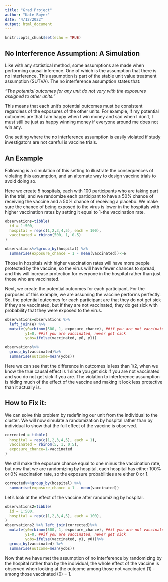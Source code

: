 ```yaml
---
title: "Grad Project"
author: "Kate Boyer"
date: "4/12/2022"
output: html_document
---
```


```r
knitr::opts_chunk$set(echo = TRUE)
```

## No Interference Assumption: A Simulation

Like with any statistical method, some assumptions are made when performing causal inference. One of which is the assumption that there is no interference. This assumption is part of the stable unit value treatment assumption (SUTVA). The no interference assumption states that: 

*"The potential outcomes for any unit do not vary with the exposures assigned to other units."*

This means that each unit's potential outcomes must be consistent regardless of the exposures of the other units. For example, if my potential outcomes are that I am happy when I win money and sad when I don't, I must still be just as happy winning money if everyone around me does not win any.   

One setting where the no interference assumption is easily violated if study investigators are not careful is vaccine trials. 

## An Example

Following is a simulation of this setting to illustrate the consequences of violating this assumption, and an alternate way to design vaccine trials to avoid doing so. 

Here we create 5 hospitals, each with 100 participants who are taking part in the trial, and we randomize each participant to have a 50% chance of receiving the vaccine and a 50% chance of receiving a placebo. We make sure the chance of being exposed to the virus is lower in the hospitals with higher vaccination rates by setting it equal to 1-the vaccination rate. 

```r
observations=tibble(
  id = 1:500,
  hospital = rep(c(1,2,3,4,5), each = 100),
  vaccinated = rbinom(500, 1, 0.5)
)

observations%>%group_by(hospital) %>%
  summarise(exposure_chance = 1 - mean(vaccinated))->e
```

Those in hospitals with higher vaccination rates will have more people protected by the vaccine, so the virus will have fewer chances to spread, and this will increase protection for everyone in the hospital rather than just those who are vaccinated. 
 
Next, we create the potential outcomes for each participant. For the purposes of this example, we are assuming the vaccine performs perfectly. So, the potential outcomes for each participant are that they do not get sick if they are vaccinated, but if they are not vaccinated, they do get sick with probability that they were exposed to the virus. 
 
 
```r

observations=observations %>%
  left_join(e) %>%
  mutate(y0=rbinom(500, 1, exposure_chance), ##if you are not vaccinated, you get sick if you are infected. so you get sick with probability that you are infected 
         y1=0, ##if you are vaccinated, never get sick
         yobs=ifelse(vaccinated, y0, y1))

observations%>%
  group_by(vaccinated)%>%
  summarise(outcome=mean(yobs))


```

Here we can see that the difference in outcomes  is less than 1/2, when we know the true causal effect is 1 since you get sick if you are not vaccinated and you do not get sick if you are. The violation to interference assumption is hiding much of the effect of the vaccine and making it look less protective than it actually is. 

## How to Fix it:

We can solve this problem by redefining our unit from the individual to the cluster. We will now simulate a randomization by hospital rather than by individual to show that the full effect of the vaccine is observed. 

```r
corrected = tibble(
  hospital = rep(c(1,2,3,4,5), each = 1),
  vaccinated = rbinom(5, 1, 0.5),
  exposure_chance=1-vaccinated
)
```

We still make the exposure chance equal to one minus the vaccination rate, but now that we are randomizing by hospital, each hospital has either 100% or 0% vaccination rate, so the exposure probabilities are either 0 or 1. 

```r
corrected%>%group_by(hospital) %>%
  summarise(exposure_chance = 1 - mean(vaccinated))
```


Let's look at the effect of the vaccine after randomizing by hospital. 

```r

observations2=tibble(
  id = 1:500,
  hospital = rep(c(1,2,3,4,5), each = 100),
)
observations2 %>% left_join(corrected)%>%
  mutate(y0=rbinom(500, 1, exposure_chance), ##if you are not vaccinated, you get sick if you are infected. so you get sick with probability that you are infected 
         y1=0, ##if you are vaccinated, never get sick
         yobs=ifelse(vaccinated, y1, y0))%>%
  group_by(vaccinated) %>%
  summarise(outcome=mean(yobs))
```


Now that we have met the assumption of no interference by randomizing by the hospital rather than by the individual, the whole effect of the vaccine is observed when looking at the outcome among those not vaccinated (1) - among those vaccinated (0) = 1. 








